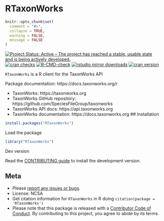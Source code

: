 RTaxonWorks
====

```r
knitr::opts_chunk$set(
  comment = "#>",
  collapse = TRUE,
  warning = FALSE,
  message = FALSE
)
```

<!-- README.md is generated from README.Rmd. Please edit that file -->

[![Project Status: Active – The project has reached a stable, usable state and is being actively developed.](https://www.repostatus.org/badges/latest/active.svg)](https://www.repostatus.org/#active)
[![cran checks](https://cranchecks.info/badges/worst/RTaxonWorks)](https://cranchecks.info/pkgs/RTaxonWorks)
[![R-CMD-check](https://github.com/SpeciesFileGroup/RTaxonWorks/workflows/R-CMD-check/badge.svg)](https://github.com/SpeciesFileGroup/RTaxonWorks/actions)
[![rstudio mirror downloads](https://cranlogs.r-pkg.org/badges/RTaxonWorks)](https://github.com/r-hub/cranlogs.app)
[![cran version](https://www.r-pkg.org/badges/version/RTaxonWorks)](https://cran.r-project.org/package=RTaxonWorks)

`RTaxonWorks` is a R client for the TaxonWorks API

Package documentation: https://docs.taxonworks.org/r

* TaxonWorks: https://taxonworks.org
* TaxonWorks GitHub repository: https://github.com/SpeciesFileGroup/taxonworks
* TaxonWorks API docs: https://api.taxonworks.org
* TaxonWorks documentation: https://docs.taxonworks.org
## Installation

```r
install.packages("RTaxonWorks")
```

Load the package
```r
library("RTaxonWorks")
```

Dev version

Read the [CONTRIBUTING guide](CONTRIBUTING.md) to install the development version.



## Meta

* Please [report any issues or bugs](https://github.com/SpeciesFileGroup/RTaxonWorks/issues).
* License: NCSA
* Get citation information for `RTaxonWorks` in R doing `citation(package = 'RTaxonWorks')`
* Please note that this package is released with a [Contributor Code of Conduct](https://ropensci.org/code-of-conduct/). By contributing to this project, you agree to abide by its terms.
